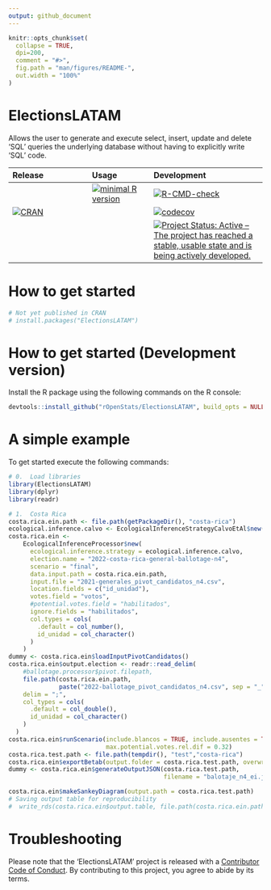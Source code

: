 ```yaml
---
output: github_document
---
```


<!-- README.md is generated from README.Rmd. Please edit that file -->

```r
knitr::opts_chunk$set(
  collapse = TRUE,
  dpi=200,
  comment = "#>",
  fig.path = "man/figures/README-",
  out.width = "100%"
)
```

# ElectionsLATAM

 <!-- Database Agnostic Package to Generate and Process 'SQL' Queries in R. -->

 Allows the user to generate and execute select, insert, update and delete 'SQL' queries the underlying database without having to explicitly write 'SQL' code. 


| Release | Usage | Development |
|:--------|:------|:------------|
|| [![minimal R version](https://img.shields.io/badge/R%3E%3D-4.0.0-blue.svg)](https://cran.r-project.org/) | [![R-CMD-check](https://github.com/rOpenStats/ElectionsLATAM/workflows/R-CMD-check/badge.svg)](https://github.com/rOpenStats/ElectionsLATAM/actions)|
| [![CRAN](http://www.r-pkg.org/badges/version/ElectionsLATAM)](https://cran.r-project.org/package=ElectionsLATAM) | | [![codecov](https://codecov.io/gh/rOpenStats/ElectionsLATAM/branch/master/graph/badge.svg)](https://app.codecov.io/gh/rOpenStats/ElectionsLATAM) |
|||[![Project Status: Active – The project has reached a stable, usable state and is being actively developed.](https://www.repostatus.org/badges/latest/active.svg)](https://www.repostatus.org/#active)|

# How to get started
```R
# Not yet published in CRAN
# install.packages("ElectionsLATAM")
```

# How to get started (Development version)

Install the R package using the following commands on the R console:

```R
devtools::install_github("rOpenStats/ElectionsLATAM", build_opts = NULL)
```

# A simple example 

To get started execute the following commands:

```r
# 0.  Load libraries
library(ElectionsLATAM)
library(dplyr)
library(readr)
```

```r

# 1.  Costa Rica
costa.rica.ein.path <- file.path(getPackageDir(), "costa-rica")
ecological.inference.calvo <- EcologicalInferenceStrategyCalvoEtAl$new()
costa.rica.ein <-
    EcologicalInferenceProcessor$new(
      ecological.inference.strategy = ecological.inference.calvo,
      election.name = "2022-costa-rica-general-ballotage-n4",
      scenario = "final",
      data.input.path = costa.rica.ein.path,
      input.file = "2021-generales_pivot_candidatos_n4.csv",
      location.fields = c("id_unidad"),
      votes.field = "votos",
      #potential.votes.field = "habilitados",
      ignore.fields = "habilitados",
      col.types = cols(
        .default = col_number(),
        id_unidad = col_character()
      )
    )
dummy <- costa.rica.ein$loadInputPivotCandidatos()
costa.rica.ein$output.election <- readr::read_delim(
    #ballotage.processor$pivot.filepath,
    file.path(costa.rica.ein.path,
              paste("2022-ballotage_pivot_candidatos_n4.csv", sep = "_")),
    delim = ";",
    col_types = cols(
      .default = col_double(),
      id_unidad = col_character()
    )
  )
costa.rica.ein$runScenario(include.blancos = TRUE, include.ausentes = TRUE,
                           max.potential.votes.rel.dif = 0.32)
costa.rica.test.path <- file.path(tempdir(), "test","costa-rica")
costa.rica.ein$exportBetab(output.folder = costa.rica.test.path, overwrite = TRUE)
dummy <- costa.rica.ein$generateOutputJSON(costa.rica.test.path,
                                           filename = "balotaje_n4_ei.json")

costa.rica.ein$makeSankeyDiagram(output.path = costa.rica.test.path)
# Saving output table for reproducibility
#  write_rds(costa.rica.ein$output.table, file.path(costa.rica.ein.path, "ein_2021_general_2022_ballotage.rds"))
```


# Troubleshooting


Please note that the 'ElectionsLATAM' project is released with a [Contributor Code of Conduct](https://github.com/rOpenStats/ElectionsLATAM/blob/master/CODE_OF_CONDUCT.md). By contributing to this project, you agree to abide by its terms.


